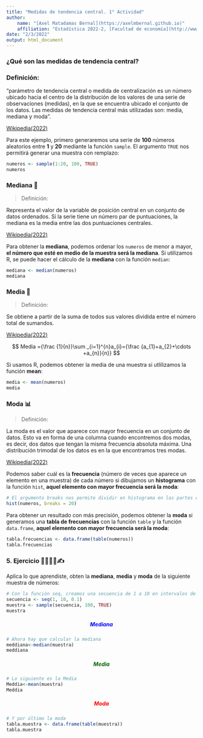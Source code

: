 ```yaml
---
title: "Medidas de tendencia central. 1° Actividad"
author:
    name: "[Axel Matadamas Bernal](https://axelmbernal.github.io)"
    affiliation: "Estadística 2022-2, [Facultad de economía](http://www.economia.unam.mx/)"
date: "2/3/2022"
output: html_document
---
```


### ¿Qué son las medidas de tendencia central? {style="text-align: justify;"}

### Definición: {style="text-align: justify;"}

"parámetro de tendencia central o medida de centralización es un número ubicado hacia el centro de la distribución de los valores de una serie de observaciones (medidas), en la que se encuentra ubicado el conjunto de los datos. Las medidas de tendencia central más utilizadas son: media, mediana y moda".

[Wikipedia(2022)](https://es.wikipedia.org/wiki/Medidas_de_tendencia_central "Fuente(Año)")

Para este ejemplo, primero generaremos una serie de **100** números aleatorios entre **1** y **20** mediante la función `sample`. El argumento `TRUE` nos permitirá generar una muestra con remplazo:

```r
numeros <- sample(1:20, 100, TRUE)
numeros
```

### Mediana 📍 {style="text-align: justify;"}

> Definición:

Representa el valor de la variable de posición central en un conjunto de datos ordenados. Si la serie tiene un número par de puntuaciones, la mediana es la media entre las dos puntuaciones centrales.

[Wikipedia(2022)](https://es.wikipedia.org/wiki/Mediana_(estad%C3%ADstica) "Fuente(Año)")

Para obtener la **mediana**, podemos ordenar los `numeros` de menor a mayor, **el número que esté en medio de la muestra será la mediana**. Si utilizamos R, se puede hacer el cálculo de la **mediana** con la función `median`:

```r
mediana <- median(numeros)
mediana
```

### Media 🧮 {style="text-align: justify;"}

> Definición:

Se obtiene a partir de la suma de todos sus valores dividida entre el número total de sumandos.

[Wikipedia(2022)](https://es.wikipedia.org/wiki/Media_aritm%C3%A9tica "Fuente(Año)")

<center>

$$ Media ={\frac {1}{n}}\sum _{i=1}^{n}a_{i}={\frac {a_{1}+a_{2}+\cdots +a_{n}}{n}} $$

</center>

Si usamos R, podemos obtener la media de una muestra si utlilizamos la función **mean**:

```r
media <- mean(numeros)
media
```

### Moda 📊 {style="text-align: justify;"}

> Definición:

La moda es el valor que aparece con mayor frecuencia en un conjunto de datos. Esto va en forma de una columna cuando encontremos dos modas, es decir, dos datos que tengan la misma frecuencia absoluta máxima. Una distribución trimodal de los datos es en la que encontramos tres modas.

[Wikipedia(2022)](https://es.wikipedia.org/wiki/Moda_(estad%C3%ADstica) "Fuente(Año)")

Podemos saber cuál es la **frecuencia** (número de veces que aparece un elemento en una muestra) de cada número si dibujamos un **histograma** con la función `hist`, **aquel elemento con mayor frecuencia será la moda**:

```r
# El argumento breaks nos permite dividir en histograma en las partes que queramos
hist(numeros, breaks = 20)
```

Para obtener un resultado con más precisión, podemos obtener la **moda** si generamos una **tabla de frecuencias** con la función `table` y la función `data.frame`, **aquel elemento con mayor frecuencia será la moda**:

```r
tabla.frecuencias <- data.frame(table(numeros))
tabla.frecuencias
```

### 5. Ejercicio 👩‍💻👨‍💻✍ {style="text-align: justify;"}

Aplica lo que aprendiste, obten la **mediana**, **media** y **moda** de la siguiente muestra de números:

```r
# Con la función seq, creamos una secuencia de 1 a 10 en intervalos de 0.1 en 0.1
secuencia <- seq(1, 10, 0.1)
muestra <- sample(secuencia, 100, TRUE)
muestra
```

##### Mediana {style="text-align: center; color: blue;"}

```r
# Ahora hay que calcular la mediana
meddiana<-median(muestra)
meddiana
```

##### Media {style="text-align: center; color: darkgreen;"}

```r
# Lo siguiente es la Media
Meddia<-mean(muestra)
Meddia
```

##### Moda {style="text-align: center; color: red;"}

```r
# Y por último la moda
tabla.muestra <- data.frame(table(muestra))
tabla.muestra
```

